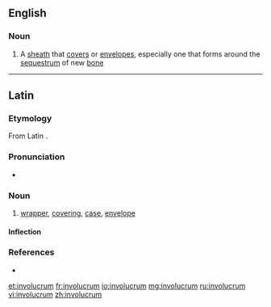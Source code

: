==English==

===Noun===
{{en-noun|involucra}}

# A [[sheath]] that [[cover]]s or [[envelope]]s, especially one that forms around the [[sequestrum]] of new [[bone]]

----

==Latin==

===Etymology===
From Latin {{l|la|involvō}}.

===Pronunciation===
* {{la-pronunc|involūcrum}}

===Noun===
{{la-noun|involūcrum||involūcrī|n|second}}

# [[wrapper]], [[covering]], [[case]], [[envelope]]

====Inflection====
{{la-decl-2nd-N|involūcr}}

===References===
* {{R:L&S}}

[[et:involucrum]]
[[fr:involucrum]]
[[io:involucrum]]
[[mg:involucrum]]
[[ru:involucrum]]
[[vi:involucrum]]
[[zh:involucrum]]